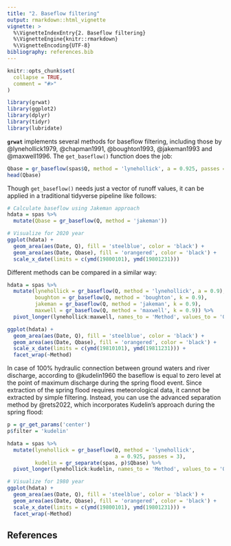 ```yaml
---
title: "2. Baseflow filtering"
output: rmarkdown::html_vignette
vignette: >
  %\VignetteIndexEntry{2. Baseflow filtering}
  %\VignetteEngine{knitr::rmarkdown}
  %\VignetteEncoding{UTF-8}
bibliography: references.bib
---
```


```r
knitr::opts_chunk$set(
  collapse = TRUE,
  comment = "#>"
)
```

```r
library(grwat)
library(ggplot2)
library(dplyr)
library(tidyr)
library(lubridate)
```

**`grwat`** implements several methods for baseflow filtering, including those by @lynehollick1979, @chapman1991, @boughton1993, @jakeman1993 and @maxwell1996. The `get_baseflow()` function does the job:

```r
Qbase = gr_baseflow(spas$Q, method = 'lynehollick', a = 0.925, passes = 3)
head(Qbase)
```

Though `get_baseflow()` needs just a vector of runoff values, it can be applied in a traditional tidyverse pipeline like follows:

```r
# Calculate baseflow using Jakeman approach
hdata = spas %>% 
  mutate(Qbase = gr_baseflow(Q, method = 'jakeman'))

# Visualize for 2020 year
ggplot(hdata) +
  geom_area(aes(Date, Q), fill = 'steelblue', color = 'black') +
  geom_area(aes(Date, Qbase), fill = 'orangered', color = 'black') +
  scale_x_date(limits = c(ymd(19800101), ymd(19801231)))
```

Different methods can be compared in a similar way:

```r
hdata = spas %>%
  mutate(lynehollick = gr_baseflow(Q, method = 'lynehollick', a = 0.9),
         boughton = gr_baseflow(Q, method = 'boughton', k = 0.9),
         jakeman = gr_baseflow(Q, method = 'jakeman', k = 0.9),
         maxwell = gr_baseflow(Q, method = 'maxwell', k = 0.9)) %>% 
  pivot_longer(lynehollick:maxwell, names_to = 'Method', values_to = 'Qbase')

ggplot(hdata) +
  geom_area(aes(Date, Q), fill = 'steelblue', color = 'black') +
  geom_area(aes(Date, Qbase), fill = 'orangered', color = 'black') +
  scale_x_date(limits = c(ymd(19810101), ymd(19811231))) +
  facet_wrap(~Method)
```

In case of 100% hydraulic connection between ground waters and river discharge, according to @kudelin1960 the baseflow is equal to zero level at the point of maximum discharge during the spring flood event. Since extraction of the spring flood requires meteorological data, it cannot be extracted by simple filtering. Instead, you can use the advanced separation method by @rets2022, which incorporates Kudelin's approach during the spring flood:

```r
p = gr_get_params('center')
p$filter = 'kudelin'

hdata = spas %>% 
  mutate(lynehollick = gr_baseflow(Q, method = 'lynehollick', 
                                   a = 0.925, passes = 3),
         kudelin = gr_separate(spas, p)$Qbase) %>% 
  pivot_longer(lynehollick:kudelin, names_to = 'Method', values_to = 'Qbase')

# Visualize for 1980 year
ggplot(hdata) +
  geom_area(aes(Date, Q), fill = 'steelblue', color = 'black') +
  geom_area(aes(Date, Qbase), fill = 'orangered', color = 'black') +
  scale_x_date(limits = c(ymd(19800101), ymd(19801231))) +
  facet_wrap(~Method)
```

## References
